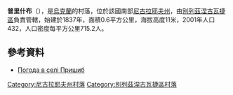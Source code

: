 {{coord|47|13|27|N|32|49|40|E|scale:100000|display=title}}

'''普里什布'''（{{lang-uk|Пришиб}}），是[[烏克蘭|烏克蘭]]的村落，位於該國南部[[尼古拉耶夫州|尼古拉耶夫州]]，由[[別列茲涅古瓦捷區|別列茲涅古瓦捷區]]負責管轄，始建於1837年，面積0.6平方公里，海拔高度11米，2001年人口432，人口密度每平方公里715.2人。

==參考資料==
* [http://weather.in.ua/ua/nikolaevskaja/21669 Погода в селі Пришиб] {{Wayback|url=http://weather.in.ua/ua/nikolaevskaja/21669 |date=20160606232950 }}

[[Category:尼古拉耶夫州村落|Category:尼古拉耶夫州村落]]
[[Category:別列茲涅古瓦捷區村落|Category:別列茲涅古瓦捷區村落]]


{{Mykolaiv-geo-stub}}